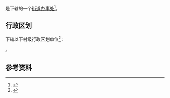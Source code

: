 {{中国乡级行政区|41/04/81/007/000}}

'''{{PAGENAMEBASE}}'''是{{PRC admin/fullname|41/04/81/007/000|3}}下辖的一个[[街道办事处|街道办事处]]<ref>{{PRC admin/ref sgc|{{PRC admin/parent|41/04/81/007/000}}}}</ref>。

== 行政区划 ==
{{PAGENAMEBASE}}下辖以下村级行政区划单位<ref>{{PRC admin/ref sgc|41/04/81/007/000}}</ref>：

{{PRC admin/children|41/04/81/007/000}}。

== 参考资料 ==
{{reflist}}

{{河南行政区划小作品}}
{{PRC admin/navcat|41/04/81/007/000}}